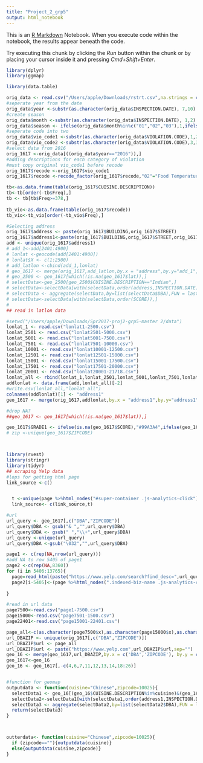 ```yaml
---
title: "Project_2_grp5"
output: html_notebook
---
```


This is an [R Markdown](http://rmarkdown.rstudio.com) Notebook. When you execute code within the notebook, the results appear beneath the code. 

Try executing this chunk by clicking the *Run* button within the chunk or by placing your cursor inside it and pressing *Cmd+Shift+Enter*. 

```r
library(dplyr)
library(ggmap)

library(data.table)

orig_data <- read.csv("/Users/apple/Downloads/rstrt.csv",na.strings = c(""," "))
#seperate year from the date
orig_data$year <-substr(as.character(orig_data$INSPECTION.DATE), 7,10)
#create season
orig_data$month <-substr(as.character(orig_data$INSPECTION.DATE), 1,2)
orig_data$season <- ifelse(orig_data$month%in%c("01","02","03"),1,ifelse(orig_data$month%in%c("04","05","06"),2,ifelse(orig_data$month%in%c("07","08","09"),3,ifelse(orig_data$month%in%c("10","11","12"),4,NA))))
#seperate code into two
orig_data$vio_code1 <-substr(as.character(orig_data$VIOLATION.CODE),1,2)
orig_data$vio_code2 <-substr(as.character(orig_data$VIOLATION.CODE),3,3)
#select data from 2016
orig_1617 <-orig_data[((orig_data$year=="2016")),]
#adding descriptions for each category of violation
#must copy original vio_code1 before recode
orig_1617$recode <-orig_1617$vio_code1
orig_1617$recode <-recode_factor(orig_1617$recode,"02"="Food Temperature","03"="Food Source","04"="Food Protection","05"="Facility Design","06"="Personal Hygiene","07"="Other Criticals","08"="Vermin/Garbage","09"="Food Source II","10"="Facility Maintenance","15"="Tobacco Related","16"="Artificial Transfat","18"="Admin and Documentation","20"="Signage","22"="Miscellaneous")

tb<-as.data.frame(table(orig_1617$CUISINE.DESCRIPTION))
tb<-tb[order(-tb$Freq),]
tb <- tb[tb$Freq>=378,]
 
tb_vio<-as.data.frame(table(orig_1617$recode))
tb_vio<-tb_vio[order(-tb_vio$Freq),]

#Selecting address
orig_1617$address <- paste(orig_1617$BUILDING,orig_1617$STREET)
orig_1617$address1<-paste(orig_1617$BUILDING,orig_1617$STREET,orig_1617$ZIPCODE,sep=" ")
add <- unique(orig_1617$address1)
# add_1<-add[2401:4900]
# lonlat <-geocode(add[2401:4900])
# lonlat$X <- c(1:2500)
# add_latlon <-cbind(add_1,lonlat)
# geo_1617 <- merge(orig_1617,add_latlon,by.x = "address",by.y="add_1",all.x = TRUE)
# geo_2500 <- geo_1617[which(!is.na(geo_1617$lat)),]
# selectData<-geo_2500[geo_2500$CUISINE.DESCRIPTION=="Indian",]
# selectData<-selectData[with(selectData,order(address,INSPECTION.DATE)),]
# selectData <- aggregate(selectData,by=list(selectData$DBA),FUN = last)
# selectData<-selectData[with(selectData,order(SCORE)),]
# 
## read in latlon data

#setwd("/Users/apple/Downloads/Spr2017-proj2-grp5-master 2/data")
lonlat_1 <- read.csv("lonlat1-2500.csv")
lonlat_2501 <- read.csv("lonlat2501-5000.csv")
lonlat_5001 <- read.csv("lonlat5001-7500.csv")
lonlat_7501 <- read.csv("lonlat7501-10000.csv")
lonlat_10001 <- read.csv("lonlat10001-12500.csv")
lonlat_12501 <- read.csv("lonlat12501-15000.csv")
lonlat_15001 <- read.csv("lonlat15001-17500.csv")
lonlat_17501 <- read.csv("lonlat17501-20000.csv")
lonlat_20001 <- read.csv("lonlat20001-21718.csv")
lonlat_all <- rbind(lonlat_1,lonlat_2501,lonlat_5001,lonlat_7501,lonlat_10001,lonlat_12501,lonlat_15001,lonlat_17501,lonlat_20001)
addlonlat <- data.frame(add,lonlat_all)[-2]
#write.csv(lonlat_all,"lonlat_all")
colnames(addlonlat)[1] <- "address1"
geo_1617 <- merge(orig_1617,addlonlat,by.x = "address1",by.y="address1",all.x = TRUE)

#drop NA?
##geo_1617 <- geo_1617[which(!is.na(geo_1617$lat)),]

geo_1617$GRADE1 <- ifelse(is.na(geo_1617$SCORE),"#99A3A4",ifelse(geo_1617$SCORE<=13,'#27AE60',ifelse(geo_1617$SCORE<=27,"#3498DB","#E74C3C")))
# zip <-unique(geo_1617$ZIPCODE)



library(rvest)
library(stringr)
library(tidyr)
## scraping Yelp data
#lops for getting html page
link_source <-c()


  t <-unique(page %>%html_nodes("#super-container .js-analytics-click") %>% html_attr('href'))
  link_source<- c(link_source,t)

#url
url_query <- geo_1617[,c("DBA","ZIPCODE")]
url_query$DBA <- gsub("& ","",url_query$DBA)
url_query$DBA <- gsub(" ","\\+",url_query$DBA) 
url_query <-unique(url_query)
url_query$DBA <-gsub("\032","",url_query$DBA)

page1 <- c(rep(NA,nrow(url_query)))
#add NA to row 5405 of page1
page2 <-c(rep(NA,8360))
for (i in 5406:13765){
  page=read_html(paste("https://www.yelp.com/search?find_desc=",url_query$DBA[i],"&find_loc=",url_query$ZIPCODE[i],sep = ""))
  page2[i-5405]<-(page %>%html_nodes(".indexed-biz-name .js-analytics-click") %>% html_attr('href'))[1]
  
}

#read in url data
page7500<-read.csv("page1-7500.csv")
page15000<-read.csv("page7501-1500.csv")
page22401<-read.csv("page15001-22401.csv")

page_all<-c(as.character(page7500$x),as.character(page15000$x),as.character(page22401$x))
url_DBAZIP <- unique(orig_1617[,c("DBA","ZIPCODE")])
url_DBAZIP$url <- page_all
url_DBAZIP$url <- paste("https://www.yelp.com",url_DBAZIP$url,sep="")
geo_16 <- merge(geo_1617,url_DBAZIP,by.x = c('DBA','ZIPCODE'), by.y = c('DBA','ZIPCODE'), all.x = TRUE)
geo_1617<-geo_16
geo_16 <- geo_1617[,-c(4,6,7,11,12,13,14,18:26)]


#function for geomap
outputdata <- function(cuisine="Chinese",zipcode=10025){
  selectData1 <- geo_16[(geo_16$CUISINE.DESCRIPTION%in%cuisine)&(geo_16$ZIPCODE%in%zipcode),]
  selectData2<-selectData1[with(selectData1,order(address1,INSPECTION.DATE)),]
  selectData3 <- aggregate(selectData2,by=list(selectData2$DBA),FUN = last)
  return(selectData3)
}



outterdata<- function(cuisine="Chinese",zipcode=10025){
  if (zipcode==""){outputdata(cuisine)}
  else{outputdata(cuisine,zipcode)}
}

```


